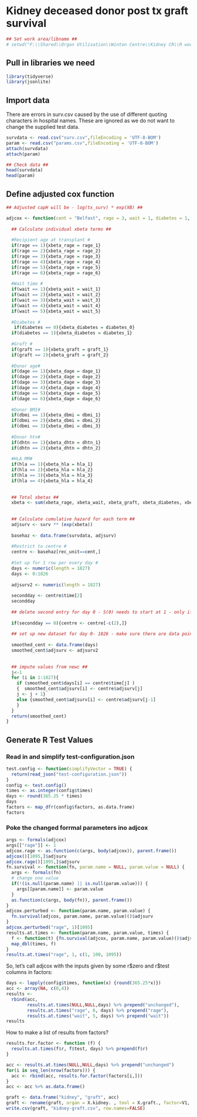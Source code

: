 # Kidney deceased donor post tx graft survival #
```r
## Set work area/libname ##
# setwd("F:\\Shared\\Organ Utilisation\\Winton Centre\\Kidney CR\\R work")
```
## Pull in libraries we need 
```r
library(tidyverse)
library(jsonlite)
```

## Import data ##
There are errors in surv.csv caused by the use of different quoting characters in
hospital names. These are ignored as we do not want to change the supplied test data.
```r
survdata <- read.csv("surv.csv",fileEncoding = 'UTF-8-BOM')
param <- read.csv("params.csv",fileEncoding = 'UTF-8-BOM')
attach(survdata)
attach(param)

## Check data ##
head(survdata)
head(param)
```

## Define adjusted cox function
```r
## Adjusted capH will be - log(tx_surv) * exp(XB) ##

adjcox <- function(cent = "Belfast", rage = 3, wait = 1, diabetes = 1, graft = 1, dage = 4, dbmi = 1, dhtn =2, hla = 1) {
  
  ## Calculate individual xbeta terms ##
  
  #Recipient age at transplant #
  if(rage == 1){xbeta_rage = rage_1}
  if(rage == 2){xbeta_rage = rage_2}
  if(rage == 3){xbeta_rage = rage_3}
  if(rage == 4){xbeta_rage = rage_4}
  if(rage == 5){xbeta_rage = rage_5}
  if(rage == 6){xbeta_rage = rage_6}
  
  #Wait time #
  if(wait == 1){xbeta_wait = wait_1}
  if(wait == 2){xbeta_wait = wait_2}
  if(wait == 3){xbeta_wait = wait_3}
  if(wait == 4){xbeta_wait = wait_4}
  if(wait == 5){xbeta_wait = wait_5}
  
  #Diabetes #
   if(diabetes == 0){xbeta_diabetes = diabetes_0}
  if(diabetes == 1){xbeta_diabetes = diabetes_1}
  
  #Graft #
  if(graft == 1){xbeta_graft = graft_1}
  if(graft == 2){xbeta_graft = graft_2}
 
  #Donor age#
  if(dage == 1){xbeta_dage = dage_1}
  if(dage == 2){xbeta_dage = dage_2}
  if(dage == 3){xbeta_dage = dage_3}
  if(dage == 4){xbeta_dage = dage_4}
  if(dage == 5){xbeta_dage = dage_5}
  if(dage == 6){xbeta_dage = dage_6}
  
  #Donor BMI#
  if(dbmi == 1){xbeta_dbmi = dbmi_1}
  if(dbmi == 2){xbeta_dbmi = dbmi_2}
  if(dbmi == 3){xbeta_dbmi = dbmi_3}
  
  #Donor htn#
  if(dhtn == 1){xbeta_dhtn = dhtn_1}
  if(dhtn == 2){xbeta_dhtn = dhtn_2}
  
  #HLA MM#
  if(hla == 1){xbeta_hla = hla_1}
  if(hla == 2){xbeta_hla = hla_2}
  if(hla == 3){xbeta_hla = hla_3}
  if(hla == 4){xbeta_hla = hla_4}
  
  
  ## Total xbetas ##
  xbeta <- sum(xbeta_rage, xbeta_wait, xbeta_graft, xbeta_diabetes, xbeta_dage, xbeta_dbmi, xbeta_dhtn, xbeta_hla)
  
  
  ## Calculate cumulative hazard for each term ##
  adjsurv <- surv ** (exp(xbeta))
  
  basehaz <- data.frame(survdata, adjsurv)
  
  #Restrict to centre #
  centre <- basehaz[rec_unit==cent,]
  
  #Set up for 1 row per every day #
  days <- numeric(length = 1827)
  days <- 0:1826
  
  adjsurv2 <- numeric(length = 1827)
  
  secondday <- centre$time[2]
  secondday
  
  ## delete second entry for day 0 - S(0) needs to start at 1 - only if second time entry is 0 ##
  
  if(secondday == 0){centre <- centre[-c(2),]}
  
  ## set up new dataset for day 0- 1826 - make sure there are data points for every day ##
  
  smoothed_cent <- data.frame(days)
  smoothed_cent$adjsurv <- adjsurv2
  
  
  ## impute values from newc ##
  j<-1
  for (i in 1:1827){
    if (smoothed_cent$days[i] == centre$time[j] )
    {  smoothed_cent$adjsurv[i] <- centre$adjsurv[j]
    j <- j + 1}
    else {smoothed_cent$adjsurv[i] <- centre$adjsurv[j-1]
    }
  }
  return(smoothed_cent)
}
```
## Generate R Test Values
### Read in and simplify test-configuration.json 
```r
test.config <- function(simplifyVector = TRUE) {
  return(read_json("test-configuration.json"))
}
config <- test.config()
times <- as.integer(config$times)
days <- round(365.25 * times)
days
factors <- map_dfr(config$factors, as.data.frame)
factors

```

### Poke the changed forrmal parameters ino adjcox
```r
args <- formals(adjcox)
args[["rage"]] <- 1
adjcox.rage <- as.function(c(args, body(adjcox)), parent.frame())
adjcox()[1095,]$adjsurv
adjcox.rage()[1095,]$adjsurv
fn.survival <- function(fn, param.name = NULL, param.value = NULL) {
  args <- formals(fn)
  # change one value
  if(!(is.null(param.name) || is.null(param.value))) {
    args[[param.name]] <- param.value
  }
  as.function(c(args, body(fn)), parent.frame())
}
adjcox.perturbed <- function(param.name, param.value) {
  fn.survival(adjcox, param.name, param.value)()$adjsurv
}
adjcox.perturbed("rage", 1)[1095]
results.at.times <- function(param.name, param.value, times) {
  f <- function(t) {fn.survival(adjcox, param.name, param.value)()$adjsurv[t]}
  map_dbl(times, f)
}
results.at.times("rage", 1, c(1, 100, 1095))
```

So, let's call adjcox with the inputs given by some r\$zero and r\$test columns in factors:
```r

days <- lapply(config$times, function(x) {round(365.25*x)})
acc <- array(NA, c(0,4))
results <- 
  rbind(acc,
        results.at.times(NULL,NULL,days) %>% prepend("unchanged"),
        results.at.times("rage", 6, days) %>% prepend("rage"),
        results.at.times("wait", 5, days) %>% prepend("wait"))
results
```
How to make a list of results from factors?
```r

results.for.factor <- function (f) {
  results.at.times(f$r, f$test, days) %>% prepend(f$r)
}

acc <- results.at.times(NULL,NULL,days) %>% prepend("unchanged")
for(i in seq_len(nrow(factors))) {
  acc <- rbind(acc, results.for.factor(factors[i,]))
}
acc <- acc %>% as.data.frame()

graft <- data.frame("kidney", "graft", acc)
graft <- rename(graft, organ = X.kidney. , tool = X.graft., factor=V1, year1 = V2, year3 = V3, year5=V4)
write.csv(graft, "kidney-graft.csv", row.names=FALSE)
```


<!-- Eliding the plot
test <- adjcox (cent = "Belfast", rage = 3, wait = 1, diabetes = 1, graft = 1, dage = 4, dbmi = 1, dhtn =2, hla = 1 )

#Plotting the output #
plot(y = test$adjsurv, x = test$days, ylab = "Survival", xlab = "Time (days)", ylim = c(0, 1), col = "red")
-->
